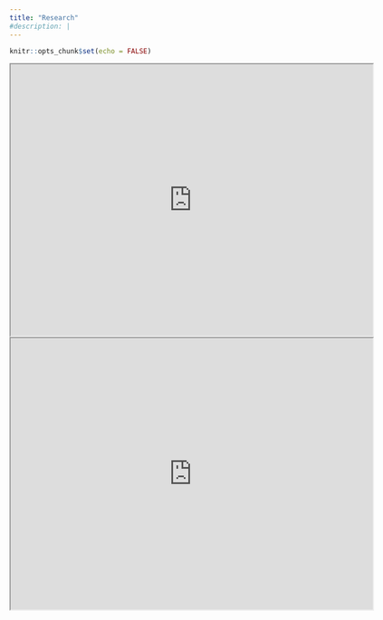 ```yaml
---
title: "Research"
#description: |
---
```


```r
knitr::opts_chunk$set(echo = FALSE)
```

<iframe src="https://drive.google.com/file/d/1MJa0og441EgeEn_VhcPH-mNt5DGITBvB/preview" width="640" height="480" allow="autoplay"></iframe>

<iframe src="https://drive.google.com/file/d/1lDecZ02fzlXOGm9aaTm3ksRETKfEfuZP/preview" width="640" height="480" allow="autoplay"></iframe>
